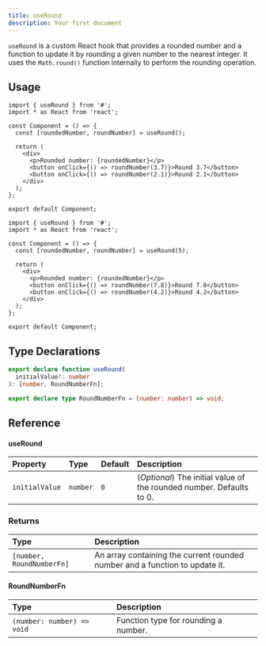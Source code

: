 ```yaml
---
title: useRound
description: Your first document
---
```


`useRound` is a custom React hook that provides a rounded number and a function to update it by rounding a given number to the nearest integer. It uses the `Math.round()` function internally to perform the rounding operation.

## Usage

```tsx
import { useRound } from '#';
import * as React from 'react';

const Component = () => {
  const [roundedNumber, roundNumber] = useRound();

  return (
    <div>
      <p>Rounded number: {roundedNumber}</p>
      <button onClick={() => roundNumber(3.7)}>Round 3.7</button>
      <button onClick={() => roundNumber(2.1)}>Round 2.1</button>
    </div>
  );
};

export default Component;
```

```tsx
import { useRound } from '#';
import * as React from 'react';

const Component = () => {
  const [roundedNumber, roundNumber] = useRound(5);

  return (
    <div>
      <p>Rounded number: {roundedNumber}</p>
      <button onClick={() => roundNumber(7.8)}>Round 7.8</button>
      <button onClick={() => roundNumber(4.2)}>Round 4.2</button>
    </div>
  );
};

export default Component;
```

## Type Declarations

```typescript
export declare function useRound(
  initialValue?: number
): [number, RoundNumberFn];

export declare type RoundNumberFn = (number: number) => void;
```

## Reference

#### useRound

| Property       | Type     | Default | Description                                                          |
| :------------- | :------- | :------ | :------------------------------------------------------------------- |
| `initialValue` | `number` | `0`     | (_Optional_) The initial value of the rounded number. Defaults to 0. |

### Returns

| Type                      | Description                                                                 |
| :------------------------ | :-------------------------------------------------------------------------- |
| `[number, RoundNumberFn]` | An array containing the current rounded number and a function to update it. |

#### RoundNumberFn

| Type                       | Description                          |
| :------------------------- | :----------------------------------- |
| `(number: number) => void` | Function type for rounding a number. |